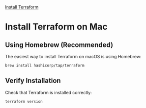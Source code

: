 [Install Terraform](/install_terraform)

# Install Terraform on Mac

## Using Homebrew (Recommended)

The easiest way to install Terraform on macOS is using Homebrew:

```bash
brew install hashicorp/tap/terraform
```

## Verify Installation

Check that Terraform is installed correctly:

```bash
terraform version
```

